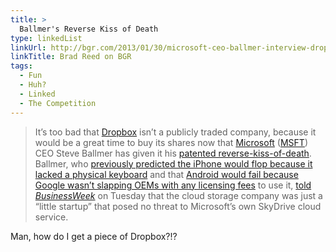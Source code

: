 ```yaml
---
title: >
  Ballmer's Reverse Kiss of Death
type: linkedList
linkUrl: http://bgr.com/2013/01/30/microsoft-ceo-ballmer-interview-dropbox-312094/
linkTitle: Brad Reed on BGR
tags:
  - Fun
  - Huh?
  - Linked
  - The Competition
---
```


> It’s too bad that [Dropbox](http://bgr.com/tag/dropbox/) isn’t a publicly traded company, because it would be a great time to buy its shares now that [Microsoft](http://bgr.com/tag/microsoft) ([MSFT](http://finance.yahoo.com/q?s=msft)) CEO Steve Ballmer has given it his [patented reverse-kiss-of-death](http://bgr.com/2012/11/15/ballmer-interview-2012-android-ios/). Ballmer, who [previously predicted the iPhone would flop because it lacked a physical keyboard](http://www.youtube.com/watch?v=eywi0h_Y5_U) and that [Android would fail because Google wasn’t slapping OEMs with any licensing fees](http://news.cnet.com/8301-1035_3-10083590-94.html) to use it, [told _BusinessWeek_](http://www.businessweek.com/articles/2013-01-29/microsofts-steve-ballmer-does-not-fear-dropbox-or-an-office-less-ipad) on Tuesday that the cloud storage company was just a “little startup” that posed no threat to Microsoft’s own SkyDrive cloud service.

Man, how do I get a piece of Dropbox?!?
